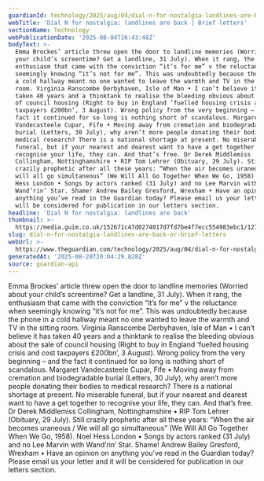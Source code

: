 ```yaml
---
guardianId: technology/2025/aug/04/dial-n-for-nostalgia-landlines-are-back
webTitle: 'Dial N for nostalgia: landlines are back | Brief letters'
sectionName: Technology
webPublicationDate: '2025-08-04T16:43:48Z'
bodyText: >-
  Emma Brockes’ article threw open the door to landline memories (Worried about
  your child’s screentime? Get a landline, 31 July). When it rang, the
  enthusiasm that came with the conviction “it’s for me” v the reluctance when
  seemingly knowing “it’s not for me”. This was undoubtedly because the phone in
  a cold hallway meant no one wanted to leave the warmth and TV in the sitting
  room. Virginia Ranscombe Derbyhaven, Isle of Man • I can’t believe it has
  taken 40 years and a thinktank to realise the bleeding obvious about the sale
  of council housing (Right to buy in England ‘fuelled housing crisis and cost
  taxpayers £200bn’, 3 August). Wrong policy from the very beginning – and the
  fact it continued for so long is nothing short of scandalous. Margaret
  Vandecasteele Cupar, Fife • Moving away from cremation and biodegradable
  burial (Letters, 30 July), why aren’t more people donating their bodies to
  medical research? There is a national shortage at present. No miserable
  funeral, but if your nearest and dearest want to have a get together to
  recognise your life, they can. And that’s free. Dr Derek Middlemiss
  Collingham, Nottinghamshire • RIP Tom Lehrer (Obituary, 29 July). Still
  crazily prophetic after all these years: “When the air becomes uraneous / We
  will all go simultaneous” (We Will All Go Together When We Go, 1958). Noel
  Hess London • Songs by actors ranked (31 July) and no Lee Marvin with
  Wand’rin’ Star. Shame! Andrew Bailey Gresford, Wrexham • Have an opinion on
  anything you’ve read in the Guardian today? Please email us your letter and it
  will be considered for publication in our letters section.
headline: 'Dial N for nostalgia: landlines are back'
thumbnail: >-
  https://media.guim.co.uk/152671c47d0274017d7fd7be4f7ecc554983ebc1/127_0_3193_2555/500.jpg
slug: dial-n-for-nostalgia-landlines-are-back-or-brief-letters
webUrl: >-
  https://www.theguardian.com/technology/2025/aug/04/dial-n-for-nostalgia-landlines-are-back
generatedAt: '2025-08-28T20:04:29.828Z'
source: guardian-api
---
```

Emma Brockes’ article threw open the door to landline memories (Worried about your child’s screentime? Get a landline, 31 July). When it rang, the enthusiasm that came with the conviction “it’s for me” v the reluctance when seemingly knowing “it’s not for me”. This was undoubtedly because the phone in a cold hallway meant no one wanted to leave the warmth and TV in the sitting room. Virginia Ranscombe Derbyhaven, Isle of Man • I can’t believe it has taken 40 years and a thinktank to realise the bleeding obvious about the sale of council housing (Right to buy in England ‘fuelled housing crisis and cost taxpayers £200bn’, 3 August). Wrong policy from the very beginning – and the fact it continued for so long is nothing short of scandalous. Margaret Vandecasteele Cupar, Fife • Moving away from cremation and biodegradable burial (Letters, 30 July), why aren’t more people donating their bodies to medical research? There is a national shortage at present. No miserable funeral, but if your nearest and dearest want to have a get together to recognise your life, they can. And that’s free. Dr Derek Middlemiss Collingham, Nottinghamshire • RIP Tom Lehrer (Obituary, 29 July). Still crazily prophetic after all these years: “When the air becomes uraneous / We will all go simultaneous” (We Will All Go Together When We Go, 1958). Noel Hess London • Songs by actors ranked (31 July) and no Lee Marvin with Wand’rin’ Star. Shame! Andrew Bailey Gresford, Wrexham • Have an opinion on anything you’ve read in the Guardian today? Please email us your letter and it will be considered for publication in our letters section.
